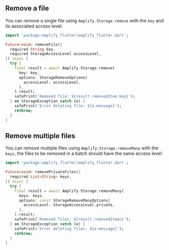 ## Remove a file

You can remove a single file using `Amplify.Storage.remove` with the `key` and its associated access level:

```dart
import 'package:amplify_flutter/amplify_flutter.dart';

Future<void> removeFile({
  required String key,
  required StorageAccessLevel accessLevel,
}) async {
  try {
    final result = await Amplify.Storage.remove(
      key: key,
      options: StorageRemoveOptions(
        accessLevel: accessLevel,
      ),
    ).result;
    safePrint('Removed file: ${result.removedItem.key}');
  } on StorageException catch (e) {
    safePrint('Error deleting file: ${e.message}');
    rethrow;
  }
}
```

## Remove multiple files

You can remove multiple files using `Amplify.Storage.removeMany` with the `keys`, the files to be removed in a batch should have the same access level:

```dart
import 'package:amplify_flutter/amplify_flutter.dart';

Future<void> removePrivateFiles({
  required List<String> keys,
}) async {
  try {
    final result = await Amplify.Storage.removeMany(
      keys: keys,
      options: const StorageRemoveManyOptions(
        accessLevel: StorageAccessLevel.private,
      ),
    ).result;
    safePrint('Removed files: ${result.removedItems}');
  } on StorageException catch (e) {
    safePrint('Error deleting files: ${e.message}');
    rethrow;
  }
}
```